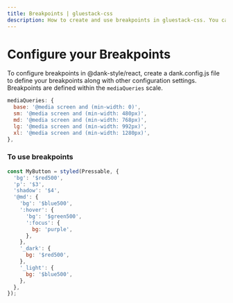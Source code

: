 ```yaml
---
title: Breakpoints | gluestack-css
description: How to create and use breakpoints in gluestack-css. You can define your breakpoints in `dank.config.js`. Breakpoints are defined in `mediaQueries` scale.
---
```



<Meta title="configuration/Breakpoints" />

# Configure your Breakpoints

To configure breakpoints in @dank-style/react, create a dank.config.js file to define your breakpoints along with other configuration settings. Breakpoints are defined within the `mediaQueries` scale.

```jsx
mediaQueries: {
  base: '@media screen and (min-width: 0)',
  sm: '@media screen and (min-width: 480px)',
  md: '@media screen and (min-width: 768px)',
  lg: '@media screen and (min-width: 992px)',
  xl: '@media screen and (min-width: 1280px)',
},
```

### To use breakpoints

```jsx
const MyButton = styled(Pressable, {
  'bg': '$red500',
  'p': '$3',
  'shadow': '$4',
  '@md': {
    'bg': '$blue500',
    ':hover': {
      'bg': '$green500',
      ':focus': {
        bg: 'purple',
      },
    },
    '_dark': {
      bg: '$red500',
    },
    '_light': {
      bg: '$blue500',
    },
  },
});
```
